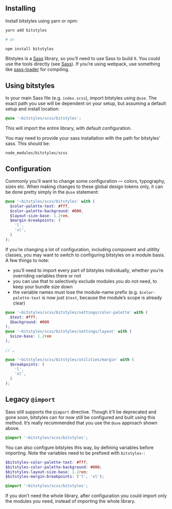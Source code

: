 
<Meta title="Getting started" />

## Installing

Install bitstyles using yarn or npm:

```sh
yarn add bitstyles

# or

npm install bitstyles
```

Bitstyles is a [Sass](https://sass-lang.com) library, so you’ll need to use Sass to build it. You could use the tools directly (see [Sass](https://sass-lang.com/install)). If you’re using webpack, use something like [sass-loader](https://github.com/webpack-contrib/sass-loader) for compiling.

## Using bitstyles

In your main Sass file (e.g. `index.scss`), import bitstyles using `@use`. The exact path you use will be dependent on your setup, but assuming a default setup and install location:

```scss
@use '~bitstyles/scss/bitstyles';
```

This will import the entire library, with default configuration.

You may need to provide your sass installation with the path for bitstyles’ sass. This should be:

```
node_modules/bitstyles/scss
```

## Configuration

Commonly you’ll want to change some configuration — colors, typography, sizes etc. When making changes to these global design tokens only, it can be done pretty simply in the `@use` statement:

```scss
@use '~bitstyles/scss/bitstyles' with (
  $color-palette-text: #fff,
  $color-palette-background: #000,
  $layout-size-base: 1.2rem,
  $margin-breakpoints: (
    'l',
    'xl',
  )
);
```

If you’re changing a lot of configuration, including component and utitlity classes, you may want to switch to configuring bitstyles on a module basis. A few things to note:

- you’ll need to import every part of bitstyles individually, whether you’re overriding variables there or not
- you can use that to selectively exclude modules you do not need, to keep your bundle size down
- the variable names must lose the module-name prefix (e.g. `$color-palette-text` is now just `$text`, because the module’s scope is already clear)

```scss
@use '~bitstyles/scss/bitstyles/settings/color-palette' with (
  $text: #fff,
  $background: #000
);
@use '~bitstyles/scss/bitstyles/settings/layout' with (
  $size-base: 1.2rem
);

// …

@use '~bitstyles/scss/bitstyles/utilities/margin' with (
  $breakpoints: (
    'l',
    'xl',
  )
);
```

## Legacy `@import`

Sass still supports the `@import` directive. Though it’ll be deprecated and gone soon, bitstyles can for now still be configured and built using this method. It’s really recommended that you use the `@use` approach shown above.

```scss
@import '~bitstyles/scss/bitstyles';
```

You can also configure bitstyles this way, by defining variables before importing. Note the variables need to be prefixed with `bitstyles-`:

```scss
$bitstyles-color-palette-text: #fff;
$bitstyles-color-palette-background: #000;
$bitstyles-layout-size-base: 1.2rem;
$bitstyles-margin-breakpoints: ('l', 'xl');

@import '~bitstyles/scss/bitstyles';
```

If you don’t need the whole library, after configuration you could import only the modules you need, instead of importing the whole library.
